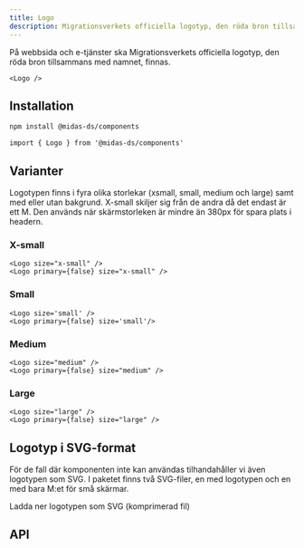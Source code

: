 ```yaml
---
title: Logo
description: Migrationsverkets officiella logotyp, den röda bron tillsammans med namnet
---
```



<ComponentHeader
  name='Logo'
  friendlyName='Logotyp'
  overrideHeadlessLink=''
/>

På webbsida och e-tjänster ska Migrationsverkets officiella logotyp, den röda bron tillsammans med namnet, finnas.

```tsx
<Logo />
```

<div className='card'>
  <Logo />
</div>

## Installation

```bash npm2yarn
npm install @midas-ds/components
```

```tsx
import { Logo } from '@midas-ds/components'
```

## Varianter

Logotypen finns i fyra olika storlekar (xsmall, small, medium och large) samt med eller utan bakgrund. X-small skiljer sig från de andra då det endast är ett M. Den används när skärmstorleken är mindre än 380px för spara plats i headern.

### X-small

```tsx
<Logo size="x-small" />
<Logo primary={false} size="x-small" />
```

<div
  className='card'
  style={{ flexWrap: 'wrap', gap: '1rem', flexDirection: 'row' }}
>
  <Logo size='x-small' />
  <Logo
    primary={false}
    size='x-small'
  />
</div>

### Small

```tsx
<Logo size='small' />
<Logo primary={false} size='small'/>
```

<div
  className='card'
  style={{ flexWrap: 'wrap', gap: '1rem', flexDirection: 'row' }}
>
  <Logo size='small' />
  <Logo
    primary={false}
    size='small'
  />
</div>

### Medium

```tsx
<Logo size="medium" />
<Logo primary={false} size="medium" />
```

<div
  className='card'
  style={{ flexWrap: 'wrap', gap: '1rem', flexDirection: 'row' }}
>
  <Logo size='medium' />
  <Logo
    primary={false}
    size='medium'
  />
</div>

### Large

```tsx
<Logo size="large" />
<Logo primary={false} size="large" />
```

<div
  className='card'
  style={{ flexWrap: 'wrap', gap: '1rem', flexDirection: 'row' }}
>
  <Logo size='large' />
  <Logo
    primary={false}
    size='large'
  />
</div>

## Logotyp i SVG-format

För de fall där komponenten inte kan användas tilhandahåller vi även logotypen som SVG. I paketet finns två SVG-filer, en med logotypen och en med bara M:et för små skärmar.

<Link
  target='_blank'
  href={require('/files/Mig_logo_SVG.zip').default}
  download
>
  Ladda ner logotypen som SVG (komprimerad fil)
</Link>

## API

<PropTable name='Logo' />
